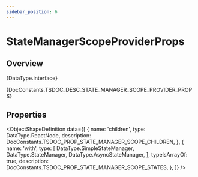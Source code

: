 ```yaml
---
sidebar_position: 6
---
```



# StateManagerScopeProviderProps

## Overview

<TypeDisplay>{DataType.interface}</TypeDisplay>

<MarkdownWrapper>{DocConstants.TSDOC_DESC_STATE_MANAGER_SCOPE_PROVIDER_PROPS}</MarkdownWrapper>

## Properties

<ObjectShapeDefinition data={[
  {
    name: 'children',
    type: DataType.ReactNode,
    description: DocConstants.TSDOC_PROP_STATE_MANAGER_SCOPE_CHILDREN,
  },
  {
    name: 'with',
    type: [
      DataType.SimpleStateManager,
      DataType.StateManager,
      DataType.AsyncStateManager,
    ],
    typeIsArrayOf: true,
    description: DocConstants.TSDOC_PROP_STATE_MANAGER_SCOPE_STATES,
  },
]} />
